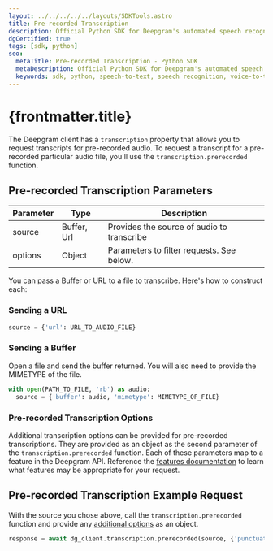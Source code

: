 ---
layout: ../../../../../layouts/SDKTools.astro
title: Pre-recorded Transcription
description: Official Python SDK for Deepgram's automated speech recognition APIs.
dgCertified: true
tags: [sdk, python]
seo:
  metaTitle: Pre-recorded Transcription - Python SDK
  metaDescription: Official Python SDK for Deepgram's automated speech recognition APIs.
  keywords: sdk, python, speech-to-text, speech recognition, voice-to-text
---

# {frontmatter.title}

The Deepgram client has a `transcription` property that allows you to request
transcripts for pre-recorded audio. To request a transcript for a pre-recorded
particular audio file, you'll use the `transcription.prerecorded` function.

## Pre-recorded Transcription Parameters

| Parameter | Type        | Description                                |
| --------- | ----------- | ------------------------------------------ |
| source    | Buffer, Url | Provides the source of audio to transcribe |
| options   | Object      | Parameters to filter requests. See below.  |

You can pass a Buffer or URL to a file to transcribe. Here's how to construct
each:

### Sending a URL

```py
source = {'url': URL_TO_AUDIO_FILE}
```

### Sending a Buffer

Open a file and send the buffer returned. You will also need to provide the
MIMETYPE of the file.

```py
with open(PATH_TO_FILE, 'rb') as audio:
  source = {'buffer': audio, 'mimetype': MIMETYPE_OF_FILE}
```

### Pre-recorded Transcription Options

Additional transcription options can be provided for pre-recorded
transcriptions. They are provided as an object as the second parameter of the
`transcription.prerecorded` function. Each of these parameters map to a
feature in the Deepgram API. Reference the
[features documentation](/documentation/features/) to learn what features may
be appropriate for your request.

## Pre-recorded Transcription Example Request

With the source you chose above, call the `transcription.prerecorded` function
and provide any [additional options](#pre-recorded-transcription-options) as
an object.

```py
response = await dg_client.transcription.prerecorded(source, {'punctuate': True})
```
